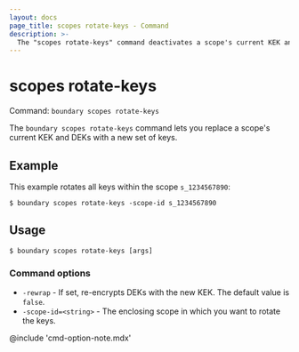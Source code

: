 ```yaml
---
layout: docs
page_title: scopes rotate-keys - Command
description: >-
  The "scopes rotate-keys" command deactivates a scope's current KEK and DEKs, and activates a new set of keys for the scope resource.
---
```


# scopes rotate-keys

Command: `boundary scopes rotate-keys`

The `boundary scopes rotate-keys` command lets you replace a scope's current KEK and DEKs with a new set of keys.

## Example

This example rotates all keys within the scope `s_1234567890`:

```shell-session
$ boundary scopes rotate-keys -scope-id s_1234567890
```

## Usage

<CodeBlockConfig hideClipboard>

```shell-session
$ boundary scopes rotate-keys [args]
```

</CodeBlockConfig>

### Command options

- `-rewrap` - If set, re-encrypts DEKs with the new KEK.
The default value is `false`.
- `-scope-id=<string>` - The enclosing scope in which you want to rotate the keys.

@include 'cmd-option-note.mdx'